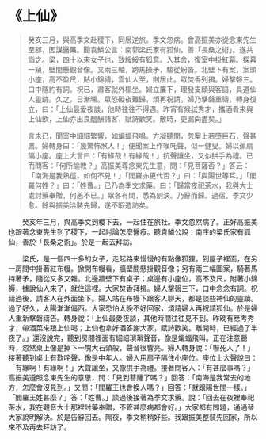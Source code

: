 # 《上仙》

> 癸亥三月，與高季文赴稷下，同居逆旅。季文忽病。會高振美亦從念東先生至郡，因謀醫藥。聞袁鱗公言：南郭梁氏家有狐仙，善「長桑之術」。遂共詣之。梁，四十以來女子也，致綏綏有狐意。入其舍，復室中掛紅幕。探幕一窺，壁間懸觀音像。又兩三軸，跨馬操矛，騶從紛沓。北壁下有案，案頭小座，高不盈尺，貼小錦禱，雲仙人至，則居此。眾焚香列揖。婦擊磬三。口中隱約有詞。祝已，肅客就外榻坐。婦立簾下，理發支頤與客語，具道仙人靈跡。久之，日漸曛。眾恐礙夜難歸，煩再祝請。婦乃擊磐重禱，轉身復立，曰：「上仙最愛夜談，他時往往不得遇。昨宵有候試秀才，攜酒肴來與上仙飲，上仙亦出良醞酬諸客，賦詩歡笑。散時，更漏向盡矣。」
>
> 言未已，聞室中細細繁響，如蝙蝠飛鳴。方凝聽間，忽案上若墮巨石，聲甚厲。婦轉身曰：「幾驚怖煞人！」便聞案上作嘆吒聲，似一健叟。婦以蕉扇隔小座。座上大言曰：「有緣哉！有緣哉！」抗聲讓坐，又似拱手為禮。已而問客：「何所諭教？」高振美尊念東先生意，問：「見菩薩否？」答云：「南海是我熟徑，如何不見！」「閻羅亦更代否？」曰：「與陽世等耳。」「閻羅何姓？」曰：「姓曹。」已乃為季文求藥。曰：「歸當夜祀茶水，我與大士處討藥奉贈，何恙不已。」眾各有問，悉為剖決。乃辭而歸。過宿，季文少愈。餘與振美洽裝先歸，遂不暇造訪矣。

&emsp;&emsp;癸亥年三月，與高季文到稷下去，一起住在旅社。季文忽然病了。正好高振美也跟著念東先生到了稷下，一起討論怎麼醫療。聽袁鱗公說：南庄的梁氏家有狐仙，善於「長桑之術」。於是一起去拜訪。

&emsp;&emsp;梁氏，是一個四十多的女子，走起路來慢慢的有點像狐狸。到屋子裡面，在另一房間中掛著紅布幔。掀開布幔看，牆壁間懸掛觀音像；另有兩三幅圖案，騎著馬持著矛，隨從又多又雜。北邊牆壁下有桌子；桌邊有小座位，高不及尺，附著小錦褥，據說仙人來了，就住這裡。大家焚香拜揖。婦人擊磬三下，口中念念有詞。祝禱過後，請客人在外面坐下。婦人站在布幔下跟客人聊天，都是談些神仙的靈蹟。過了好久，太陽漸漸偏西。大家恐怕太晚不好回家，煩請婦人再祝請狐仙。於是婦人重新擊磐禱告。轉身說：「上仙最愛夜談，其他時間往往見不到。昨晚有應考秀才，帶酒菜來跟上仙喝；上仙也拿好酒答謝大家，賦詩歡笑。離開時，已經過了半夜了。」還沒說完，聽到房間裡面有細細瑣瑣聲音，像是蝙蝠飛叫。正在注意聽時，忽然桌上像是掉下一塊大石頭般，聲音很響亮。婦人轉身說：「嚇死人了！」接著聽到桌上有歎咤聲，像是中年人。婦人用扇子隔住小座位。座位上大聲說曰：「有緣啊！有緣啊！」大聲讓坐，又像拱手為禮。接著問客人：「有甚麼事嗎？」高振美遵照念東先生的意思，問：「見到菩薩了嗎？」回答：「南海是我常去的地方，怎麼會沒見到。」又問：「閻羅王也會換人嗎？」回答：「就跟陽世間一樣。」「閻羅王姓甚麼？」答：「姓曹。」談過後接著為季文求藥。說：「回去在夜裡奉祀茶水，我在觀音大士那裡討藥奉贈，不管甚麼病都會好。」大家都有問題，通通替大家說明解決。於是告辭回去。隔夜，季文稍稍好些。我跟振美整裝先回家，所以來不及再去拜訪了。
